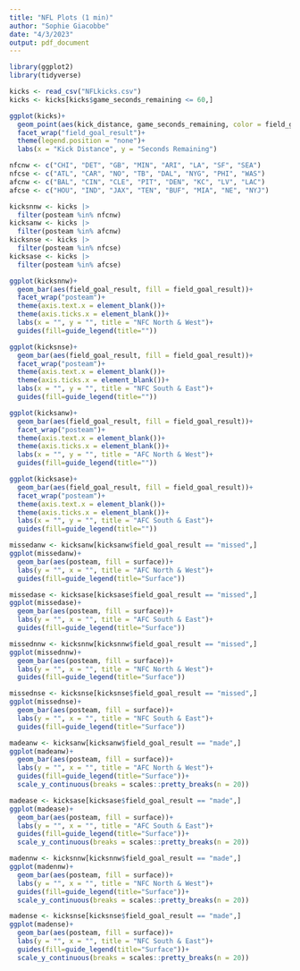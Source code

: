 ---
title: "NFL Plots (1 min)"
author: "Sophie Giacobbe"
date: "4/3/2023"
output: pdf_document
---

```{r}
library(ggplot2)
library(tidyverse)
```

```{r}
kicks <- read_csv("NFLkicks.csv")
kicks <- kicks[kicks$game_seconds_remaining <= 60,]
```

```{r}
ggplot(kicks)+
  geom_point(aes(kick_distance, game_seconds_remaining, color = field_goal_result))+
  facet_wrap("field_goal_result")+
  theme(legend.position = "none")+
  labs(x = "Kick Distance", y = "Seconds Remaining")
```

```{r}
nfcnw <- c("CHI", "DET", "GB", "MIN", "ARI", "LA", "SF", "SEA")
nfcse <- c("ATL", "CAR", "NO", "TB", "DAL", "NYG", "PHI", "WAS")
afcnw <- c("BAL", "CIN", "CLE", "PIT", "DEN", "KC", "LV", "LAC")
afcse <- c("HOU", "IND", "JAX", "TEN", "BUF", "MIA", "NE", "NYJ")

kicksnnw <- kicks |>
  filter(posteam %in% nfcnw)
kicksanw <- kicks |>
  filter(posteam %in% afcnw)
kicksnse <- kicks |>
  filter(posteam %in% nfcse)
kicksase <- kicks |>
  filter(posteam %in% afcse)
```

```{r}
ggplot(kicksnnw)+
  geom_bar(aes(field_goal_result, fill = field_goal_result))+
  facet_wrap("posteam")+
  theme(axis.text.x = element_blank())+
  theme(axis.ticks.x = element_blank())+
  labs(x = "", y = "", title = "NFC North & West")+
  guides(fill=guide_legend(title=""))

ggplot(kicksnse)+
  geom_bar(aes(field_goal_result, fill = field_goal_result))+
  facet_wrap("posteam")+
  theme(axis.text.x = element_blank())+
  theme(axis.ticks.x = element_blank())+
  labs(x = "", y = "", title = "NFC South & East")+
  guides(fill=guide_legend(title=""))

ggplot(kicksanw)+
  geom_bar(aes(field_goal_result, fill = field_goal_result))+
  facet_wrap("posteam")+
  theme(axis.text.x = element_blank())+
  theme(axis.ticks.x = element_blank())+
  labs(x = "", y = "", title = "AFC North & West")+
  guides(fill=guide_legend(title=""))

ggplot(kicksase)+
  geom_bar(aes(field_goal_result, fill = field_goal_result))+
  facet_wrap("posteam")+
  theme(axis.text.x = element_blank())+
  theme(axis.ticks.x = element_blank())+
  labs(x = "", y = "", title = "AFC South & East")+
  guides(fill=guide_legend(title=""))
```

```{r}
missedanw <- kicksanw[kicksanw$field_goal_result == "missed",]
ggplot(missedanw)+
  geom_bar(aes(posteam, fill = surface))+
  labs(y = "", x = "", title = "AFC North & West")+
  guides(fill=guide_legend(title="Surface"))

missedase <- kicksase[kicksase$field_goal_result == "missed",]
ggplot(missedase)+
  geom_bar(aes(posteam, fill = surface))+
  labs(y = "", x = "", title = "AFC South & East")+
  guides(fill=guide_legend(title="Surface"))

missednnw <- kicksnnw[kicksnnw$field_goal_result == "missed",]
ggplot(missednnw)+
  geom_bar(aes(posteam, fill = surface))+
  labs(y = "", x = "", title = "NFC North & West")+
  guides(fill=guide_legend(title="Surface"))

missednse <- kicksnse[kicksnse$field_goal_result == "missed",]
ggplot(missednse)+
  geom_bar(aes(posteam, fill = surface))+
  labs(y = "", x = "", title = "NFC South & East")+
  guides(fill=guide_legend(title="Surface"))

```

```{r}
madeanw <- kicksanw[kicksanw$field_goal_result == "made",]
ggplot(madeanw)+
  geom_bar(aes(posteam, fill = surface))+
  labs(y = "", x = "", title = "AFC North & West")+
  guides(fill=guide_legend(title="Surface"))+
  scale_y_continuous(breaks = scales::pretty_breaks(n = 20))

madease <- kicksase[kicksase$field_goal_result == "made",]
ggplot(madease)+
  geom_bar(aes(posteam, fill = surface))+
  labs(y = "", x = "", title = "AFC South & East")+
  guides(fill=guide_legend(title="Surface"))+
  scale_y_continuous(breaks = scales::pretty_breaks(n = 20))

madennw <- kicksnnw[kicksnnw$field_goal_result == "made",]
ggplot(madennw)+
  geom_bar(aes(posteam, fill = surface))+
  labs(y = "", x = "", title = "NFC North & West")+
  guides(fill=guide_legend(title="Surface"))+
  scale_y_continuous(breaks = scales::pretty_breaks(n = 20))

madense <- kicksnse[kicksnse$field_goal_result == "made",]
ggplot(madense)+
  geom_bar(aes(posteam, fill = surface))+
  labs(y = "", x = "", title = "NFC South & East")+
  guides(fill=guide_legend(title="Surface"))+
  scale_y_continuous(breaks = scales::pretty_breaks(n = 20))
```
